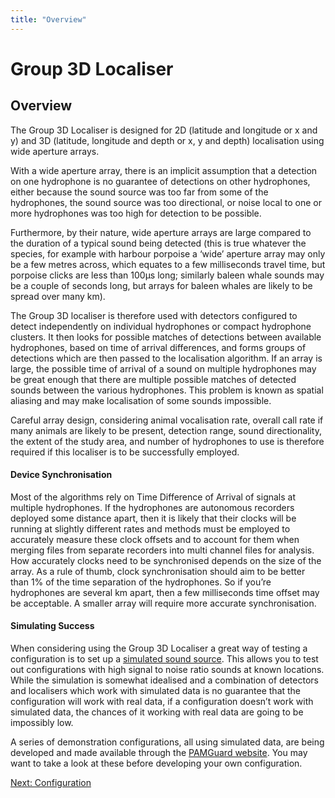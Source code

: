 ```yaml
---
title: "Overview"
---
```

Group 3D Localiser
==================

Overview
--------

The Group 3D Localiser is designed for 2D (latitude and longitude or x and y) and 3D (latitude, longitude and depth or x, y and depth) localisation using wide aperture arrays.

With a wide aperture array, there is an implicit assumption that a detection on one hydrophone is no guarantee of detections on other hydrophones, either because the sound source was too far from some of the hydrophones, the sound source was too directional, or noise local to one or more hydrophones was too high for detection to be possible.

Furthermore, by their nature, wide aperture arrays are large compared to the duration of a typical sound being detected (this is true whatever the species, for example with harbour porpoise a 'wide' aperture array may only be a few metres across, which equates to a few milliseconds travel time, but porpoise clicks are less than 100µs long; similarly baleen whale sounds may be a couple of seconds long, but arrays for baleen whales are likely to be spread over many km).

The Group 3D localiser is therefore used with detectors configured to detect independently on individual hydrophones or compact hydrophone clusters. It then looks for possible matches of detections between available hydrophones, based on time of arrival differences, and forms groups of detections which are then passed to the localisation algorithm. If an array is large, the possible time of arrival of a sound on multiple hydrophones may be great enough that there are multiple possible matches of detected sounds between the various hydrophones. This problem is known as spatial aliasing and may make localisation of some sounds impossible.

Careful array design, considering animal vocalisation rate, overall call rate if many animals are likely to be present, detection range, sound directionality, the extent of the study area, and number of hydrophones to use is therefore required if this localiser is to be successfully employed.

#### Device Synchronisation

Most of the algorithms rely on Time Difference of Arrival of signals at multiple hydrophones. If the hydrophones are autonomous recorders deployed some distance apart, then it is likely that their clocks will be running at slightly different rates and methods must be employed to accurately measure these clock offsets and to account for them when merging files from separate recorders into multi channel files for analysis. How accurately clocks need to be synchronised depends on the size of the array. As a rule of thumb, clock synchronisation should aim to be better than 1% of the time separation of the hydrophones. So if you're hydrophones are several km apart, then a few milliseconds time offset may be acceptable. A smaller array will require more accurate synchronisation.

#### Simulating Success

When considering using the Group 3D Localiser a great way of testing a configuration is to set up a [simulated sound source](../../../sound_processing/AcquisitionHelp/docs/AcquisitionSimulator.html). This allows you to test out configurations with high signal to noise ratio sounds at known locations. While the simulation is somewhat idealised and a combination of detectors and localisers which work with simulated data is no guarantee that the configuration will work with real data, if a configuration doesn't work with simulated data, the chances of it working with real data are going to be impossibly low.

A series of demonstration configurations, all using simulated data, are being developed and made available through the [PAMGuard website](http://www.pamguard.org/downloads.php?cat_id=3). You may want to take a look at these before developing your own configuration.

  

[Next: Configuration](3dconfig.html)
